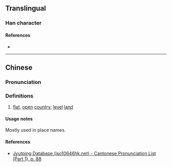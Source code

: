 {{character info}}
==Translingual==

===Han character===
{{Han char|rn=32|rad=土|as=09|sn=12|four=|canj=GHJE|ids=⿰土段}}

====References====
* {{Han ref|kx=0234.271|hdz=10464.100|uh=5845|ud=22597}}

----

==Chinese==
{{zh-forms}}

===Pronunciation===
{{zh-pron
|m=duàn
|c=dyun6
|cat=n
}}

===Definitions===
{{zh-hanzi}}

# {{lb|zh|dialectal}} [[flat]], [[open]] [[country]]; [[level]] [[land]]

====Usage notes====
Mostly used in place names.

====References====
* [http://www.iso10646hk.net/jp/document/download.jsp Jyutping Database (iso10646hk.net) - Cantonese Pronunciation List (Part 1), p. 88]